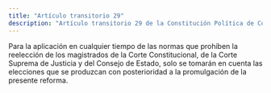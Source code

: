 ```yaml
---
title: "Artículo transitorio 29"
description: "Artículo transitorio 29 de la Constitución Política de Colombia"
---
```


Para la aplicación en cualquier tiempo de las normas que prohíben la reelección de los magistrados de la Corte Constitucional, de la Corte Suprema de Justicia y del Consejo de Estado, solo se tomarán en cuenta las elecciones que se produzcan con posterioridad a la promulgación de la presente reforma.
